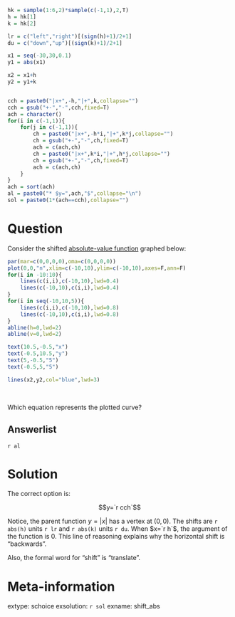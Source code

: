```r
hk = sample(1:6,2)*sample(c(-1,1),2,T)
h = hk[1]
k = hk[2]

lr = c("left","right")[(sign(h)+1)/2+1]
du = c("down","up")[(sign(k)+1)/2+1]

x1 = seq(-30,30,0.1)
y1 = abs(x1)

x2 = x1+h
y2 = y1+k


cch = paste0("|x+",-h,"|+",k,collapse="")
cch = gsub("+-","-",cch,fixed=T)
ach = character()
for(i in c(-1,1)){
    for(j in c(-1,1)){
        ch = paste0("|x+",-h*i,"|+",k*j,collapse="")
        ch = gsub("+-","-",ch,fixed=T)
        ach = c(ach,ch)
        ch = paste0("|x+",k*i,"|+",h*j,collapse="")
        ch = gsub("+-","-",ch,fixed=T)
        ach = c(ach,ch)
    }
}
ach = sort(ach)
al = paste0("* $y=",ach,"$",collapse="\n")
sol = paste0(1*(ach==cch),collapse="")


```

Question
========

Consider the shifted [absolute-value function](https://en.wikipedia.org/wiki/Absolute_value) graphed below:

```r
par(mar=c(0,0,0,0),oma=c(0,0,0,0))
plot(0,0,"n",xlim=c(-10,10),ylim=c(-10,10),axes=F,ann=F)
for(i in -10:10){
    lines(c(i,i),c(-10,10),lwd=0.4)
    lines(c(-10,10),c(i,i),lwd=0.4)
}
for(i in seq(-10,10,5)){
    lines(c(i,i),c(-10,10),lwd=0.8)
    lines(c(-10,10),c(i,i),lwd=0.8)
}
abline(h=0,lwd=2)
abline(v=0,lwd=2)

text(10.5,-0.5,"x")
text(-0.5,10.5,"y")
text(5,-0.5,"5")
text(-0.5,5,"5")

lines(x2,y2,col="blue",lwd=3)
```
\

Which equation represents the plotted curve?


Answerlist
--------

`r al`


Solution
========

The correct option is:

$$y=`r cch`$$

Notice, the parent function $y=|x|$ has a vertex at $(0,0)$. The shifts are `r abs(h)` units `r lr` and `r abs(k)` units `r du`. When $x=`r h`$, the argument of the function is 0. This line of reasoning explains why the horizontal shift is "backwards".

Also, the formal word for "shift" is "translate".


Meta-information
============
extype: schoice
exsolution: `r sol`
exname: shift_abs